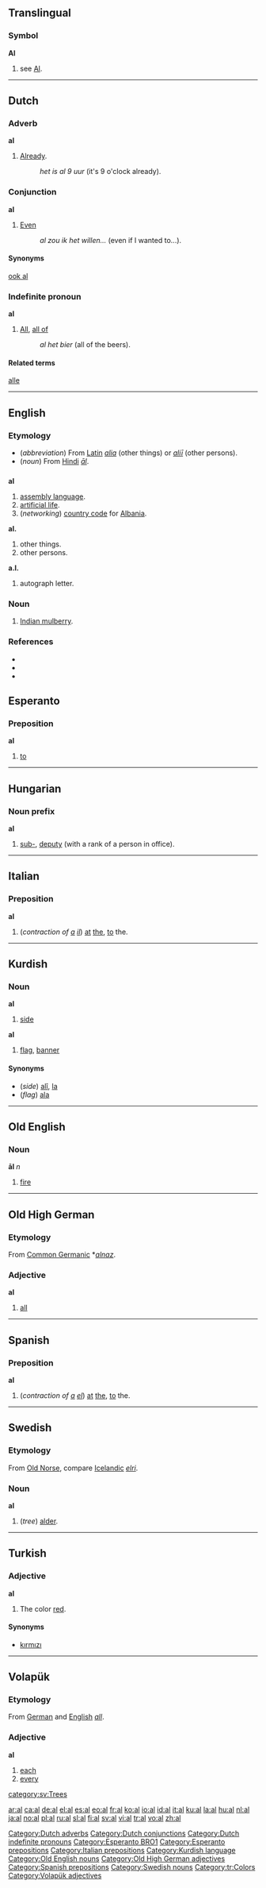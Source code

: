 {{see|Al|al-|ål|Ål|-al}}

==Translingual==
===Symbol===
'''Al'''
# see [[Al]].

----

==Dutch==
===Adverb===
'''al'''
# [[already|Already]].
#:''het is al 9 uur'' (it's 9 o'clock already).

===Conjunction===
'''al'''
# [[even|Even]]
#: ''al zou ik het willen...'' (even if I wanted to...).

====Synonyms====
[[ook al]]

===Indefinite pronoun===
'''al'''
# [[all|All]], [[all of]]
#: ''al het bier'' (all of the beers).

====Related terms====
[[alle]]

----

==English==
{{see|al-|Al|-al}}

===Etymology===
* (''abbreviation'') From [[Latin]] ''[[alia]]'' (other things) or ''[[alii|aliī]]'' (other persons).
* (''noun'') From [[Hindi]] ''[[āl]]''.

==={{Abbreviation|English}}===
'''al'''
# [[assembly language]].
# [[artificial life]].
# (''networking'') [[country code]] for [[Albania]].

'''al.'''
# other things.
# other persons.

'''a.l.'''
# autograph letter.

===Noun===
{{en-noun|-}}
# [[Indian mulberry]].

===References===
* {{R:American Heritage 2000|al}}
* {{R:Dictionary.com|al}}
* {{R:WordNet 2003|al}}

==Esperanto==
===Preposition===
'''al'''
# [[to]]

----

==Hungarian==
===Noun prefix===
'''al'''
# [[sub-]], [[deputy]] (with a rank of a person in office).

----

==Italian==
===Preposition===
'''al'''
# (''contraction of [[a#Italian|a]] [[il#Italian|il]]'') [[at]] [[the]], [[to]] the.

----

==Kurdish==
===Noun===
'''al''' {{m}}
# [[side]]


'''al''' {{f}}
# [[flag]], [[banner]]

====Synonyms====
* (''side'') [[alî#Kurdish|alî]], [[la#Kurdish|la]]
* (''flag'') [[ala#Kurdish|ala]]

----

==Old English==
===Noun===
'''āl''' ''n''
# [[fire]]

----

==Old High German==
===Etymology===
From [[Common Germanic]] *''[[alnaz]]''.

===Adjective===
'''al'''
# [[all]]

----

==Spanish==
===Preposition===
'''al''' {{m}} {{s}}
# (''contraction of [[a#Spanish|a]] [[el#Spanish|el]]'') [[at]] [[the]], [[to]] the.

----

==Swedish==
{{sv-noun|gender=Common|al|alen|alar|alarna|als|alens|alars|alarnas}}

===Etymology===
From [[Old Norse]], compare [[Icelandic]] ''[[elri]]''.

===Noun===
'''al'''
# (''tree'') [[alder]].

----

==Turkish==
===Adjective===
'''al'''
# The color [[red]].

====Synonyms====
* [[kırmızı]]

----

==Volapük==
===Etymology===
From [[German]] and [[English]] ''[[all]]''.

===Adjective===
'''al'''
# [[each]]
# [[every]]

[[Category:Dutch adverbs]]
[[Category:Dutch conjunctions]]
[[Category:Dutch indefinite pronouns]]
[[Category:Esperanto BRO1]]
[[Category:Esperanto prepositions]]
[[Category:Italian prepositions]]
[[Category:Kurdish language]]
[[Category:Old English nouns]]
[[Category:Old High German adjectives]]
[[Category:Spanish prepositions]]
[[category:sv:Trees]]
[[Category:Swedish nouns]]
[[Category:tr:Colors]]
[[Category:Volapük adjectives]]

[[ar:al]]
[[ca:al]]
[[de:al]]
[[el:al]]
[[es:al]]
[[eo:al]]
[[fr:al]]
[[ko:al]]
[[io:al]]
[[id:al]]
[[it:al]]
[[ku:al]]
[[la:al]]
[[hu:al]]
[[nl:al]]
[[ja:al]]
[[no:al]]
[[pl:al]]
[[ru:al]]
[[sl:al]]
[[fi:al]]
[[sv:al]]
[[vi:al]]
[[tr:al]]
[[vo:al]]
[[zh:al]]